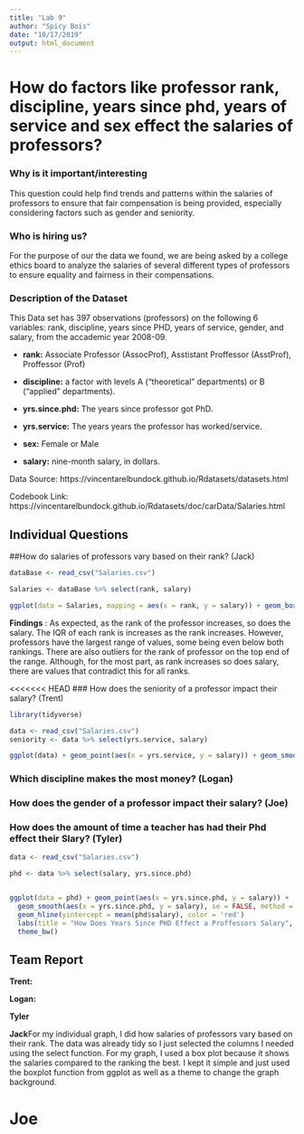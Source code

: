 ---
title: "Lab 9"
author: "Spicy Bois"
date: "10/17/2019"
output: html_document
---
# How do factors like professor rank, discipline, years since phd, years of service and sex effect the salaries of professors?

### Why is it important/interesting
This question could help find trends and patterns within the salaries of professors to ensure that fair compensation is being provided, especially considering factors such as gender and seniority.

### Who is hiring us?
For the purpose of our the data we found, we are being asked by a college ethics board to analyze the salaries of several different types of professors to ensure equality and fairness in their compensations.

### Description of the Dataset
This Data set has 397 observations (professors) on the following 6 variables: rank, discipline, years since PHD, years of service, gender, and salary, from the accademic year 2008-09.

  * **rank:** Associate Professor (AssocProf), Asstistant Proffessor  (AsstProf), Proffessor (Prof)

  * **discipline:** a factor with levels A (“theoretical” departments) or B (“applied” departments).

  * **yrs.since.phd:** The years since professor got PhD.

  * **yrs.service:** The years years the professor has worked/service.

  * **sex:** Female or Male

  * **salary:** nine-month salary, in dollars.

Data Source: https://vincentarelbundock.github.io/Rdatasets/datasets.html

Codebook Link: https://vincentarelbundock.github.io/Rdatasets/doc/carData/Salaries.html

## Individual Questions

##How do salaries of professors vary based on their rank? (Jack)
```{r}

dataBase <- read_csv("Salaries.csv")

Salaries <- dataBase %>% select(rank, salary)

ggplot(data = Salaries, mapping = aes(x = rank, y = salary)) + geom_boxplot() + theme_bw()

```
**Findings** : As expected, as the rank of the professor increases, so does the salary. The IQR of each rank is increases as the rank increases. However, professors have the largest range of values, some being even below both rankings. There are also outliers for the rank of professor on the top end of the range. Although, for the most part, as rank increases so does salary, there are values that contradict this for all ranks.

<<<<<<< HEAD
### How does the seniority of a professor impact their salary? (Trent)
```{r}
library(tidyverse)

data <- read_csv("Salaries.csv")
seniority <- data %>% select(yrs.service, salary)

ggplot(data) + geom_point(aes(x = yrs.service, y = salary)) + geom_smooth(aes(x = yrs.service, y = salary, color = 'Trend line')) + labs(title = "Distribution of Salaries by Years of Service", y = "Annual Salary (US Dollars)", x = "Years of Service (years)") + facet_grid(rank~ .) + theme_bw()
```

### Which discipline makes the most money? (Logan)

### How does the gender of a professor impact their salary? (Joe)

### How does the amount of time a teacher has had their Phd effect their Slary? (Tyler)
```{r}
data <- read_csv("Salaries.csv")

phd <- data %>% select(salary, yrs.since.phd)


ggplot(data = phd) + geom_point(aes(x = yrs.since.phd, y = salary)) + 
  geom_smooth(aes(x = yrs.since.phd, y = salary), se = FALSE, method = lm) + 
  geom_hline(yintercept = mean(phd$salary), color = 'red')
  labs(title = "How Does Years Since PHD Effect a Proffessors Salary", x = "Years Since PHD", y = "Salary") +
  theme_bw()

```



## Team Report
**Trent:**

**Logan:**

**Tyler**

**Jack**For my individual graph, I did how salaries of professors vary based on their rank. The data was already tidy so I just selected the columns I needed using the select function. For my graph, I used a box plot because it shows the salaries compared to the ranking the best. I kept it simple and just used the boxplot function from ggplot as well as a theme to change the graph background.

**Joe**
=======
